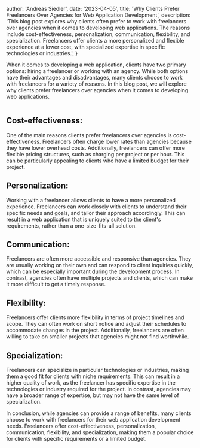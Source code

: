 
  author: 'Andreas Siedler',
  date: '2023-04-05',
  title:
    'Why Clients Prefer Freelancers Over Agencies for Web Application Development',
  description:
    'This blog post explores why clients often prefer to work with freelancers over agencies when it comes to developing web applications. The reasons include cost-effectiveness, personalization, communication, flexibility, and specialization. Freelancers offer clients a more personalized and flexible experience at a lower cost, with specialized expertise in specific technologies or industries.',
}


When it comes to developing a web application, clients have two primary options: hiring a freelancer or working with an agency. While both options have their advantages and disadvantages, many clients choose to work with freelancers for a variety of reasons. In this blog post, we will explore why clients prefer freelancers over agencies when it comes to developing web applications.

<Image src={designSystem} alt="" />

## Cost-effectiveness:

One of the main reasons clients prefer freelancers over agencies is cost-effectiveness. Freelancers often charge lower rates than agencies because they have lower overhead costs. Additionally, freelancers can offer more flexible pricing structures, such as charging per project or per hour. This can be particularly appealing to clients who have a limited budget for their project.

## Personalization:

Working with a freelancer allows clients to have a more personalized experience. Freelancers can work closely with clients to understand their specific needs and goals, and tailor their approach accordingly. This can result in a web application that is uniquely suited to the client's requirements, rather than a one-size-fits-all solution.

## Communication:

Freelancers are often more accessible and responsive than agencies. They are usually working on their own and can respond to client inquiries quickly, which can be especially important during the development process. In contrast, agencies often have multiple projects and clients, which can make it more difficult to get a timely response.

## Flexibility:

Freelancers offer clients more flexibility in terms of project timelines and scope. They can often work on short notice and adjust their schedules to accommodate changes in the project. Additionally, freelancers are often willing to take on smaller projects that agencies might not find worthwhile.

## Specialization:

Freelancers can specialize in particular technologies or industries, making them a good fit for clients with niche requirements. This can result in a higher quality of work, as the freelancer has specific expertise in the technologies or industry required for the project. In contrast, agencies may have a broader range of expertise, but may not have the same level of specialization.

In conclusion, while agencies can provide a range of benefits, many clients choose to work with freelancers for their web application development needs. Freelancers offer cost-effectiveness, personalization, communication, flexibility, and specialization, making them a popular choice for clients with specific requirements or a limited budget.
